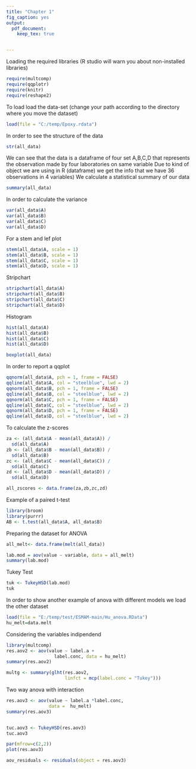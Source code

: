 ---
title: "Chapter 1"
fig_caption: yes
output:
  pdf_document: 
    keep_tex: true


---

Loading the required libraries (R studio will warn you about non-installed libraries)

```{r load_libraries}
require(multcomp)
require(qqplotr)
require(knitr)
require(reshape2)

```

To load load the data-set (change your path according to the directory where you move the dataset)

```{r load_data}
load(file = "C:/temp/Epoxy.rdata")
```
 
In order to see the structure of the data

```{r check_data}
str(all_data)
```

We can see that the data is a dataframe of four set A,B,C,D that represents the observation made by four laboratories on same variable
Due to kind of object we are using in R (dataframe) we get the info that we have 36 observations in 4 variables)
We calculate a statistical summary of our data 

```{r summary_for_the_data}
summary(all_data)
```

In order to calculate the variance

```{r variance}
var(all_data$A)
var(all_data$B)
var(all_data$C)
var(all_data$D)
```

For a stem and lef plot

```{r stem_and_leaf_plots}
stem(all_data$A, scale = 1)
stem(all_data$B, scale = 1)
stem(all_data$C, scale = 1)
stem(all_data$D, scale = 1)
```

Stripchart

```{r ex1_stripchart, fig.width=4, fig.height=2}
stripchart(all_data$A)
stripchart(all_data$B)
stripchart(all_data$C)
stripchart(all_data$D)
```

Histogram

```{r ex_1_histogram, fig.width=4, fig.height=4}
hist(all_data$A)
hist(all_data$B)
hist(all_data$C)
hist(all_data$D)
```

```{r ex1_box-whiskers, fig.width=4, fig.height=4}
boxplot(all_data)
```

In order to report a qqplot

```{r ex1_qq, fig.width=4, fig.height=4}
qqnorm(all_data$A, pch = 1, frame = FALSE)
qqline(all_data$A, col = "steelblue", lwd = 2)
qqnorm(all_data$B, pch = 1, frame = FALSE)
qqline(all_data$B, col = "steelblue", lwd = 2)
qqnorm(all_data$C, pch = 1, frame = FALSE)
qqline(all_data$C, col = "steelblue", lwd = 2)
qqnorm(all_data$D, pch = 1, frame = FALSE)
qqline(all_data$D, col = "steelblue", lwd = 2)
```

To calculate the z-scores

```{r}
za <- (all_data$A - mean(all_data$A)) / 
  sd(all_data$A)
zb <- (all_data$B - mean(all_data$B)) / 
  sd(all_data$B)
zc <- (all_data$C - mean(all_data$C)) /
  sd(all_data$C)
zd <- (all_data$D - mean(all_data$D)) /
  sd(all_data$D)

all_zscores <- data.frame(za,zb,zc,zd)

```

Example of a paired t-test

```{r}
library(broom)
library(purrr)
AB <- t.test(all_data$A, all_data$B)


```
Preparing the dataset for ANOVA

```{r}
all_melt<- data.frame(melt(all_data))

```

```{r}
lab.mod = aov(value ~ variable, data = all_melt)
summary(lab.mod)
```

Tukey Test

```{r}
tuk <- TukeyHSD(lab.mod)
tuk
```

In order to show another example of anova with different
models we load the other dataset

```{r}
load(file = "E:/temp/test/ESMAM-main/Hu_anova.RData")
hu_melt=data.melt
```

Considering the variables indipendend


```{r}
library(multcomp)
res.aov2 <- aov(value ~ label.a +
                  label.conc, data = hu_melt)
summary(res.aov2)

multg <- summary(glht(res.aov2, 
                      linfct = mcp(label.conc = "Tukey")))

```

Two way anova with interaction 

```{r ex1_anova_HU_res , fig.width=5, fig.height=5}
res.aov3 <- aov(value ~ label.a *label.conc,
                data =  hu_melt)
summary(res.aov3)


tuc.aov3 <- TukeyHSD(res.aov3)
tuc.aov3

par(mfrow=c(2,2))
plot(res.aov3)

aov_residuals <- residuals(object = res.aov3)

```


